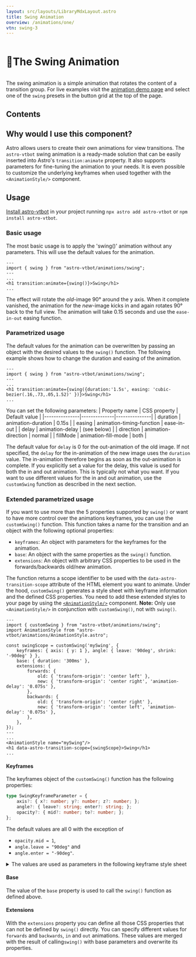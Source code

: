```yaml
---
layout: src/layouts/LibraryMdxLayout.astro
title: Swing Animation
overview: /animations/one/
vtn: swing-3
---
```


<h1 style="display: inline-block; view-transition-name: swing-1"><span style="display:inline-block; view-transition-name:swing-2">🎷</span>The Swing Animation</h1>

The swing animation is a simple animation that rotates the content of a transition group. For live examples visit the [animation demo page](/animations/one/) and select one of the `swing` presets in the button grid at the top of the page.

## Contents

## Why would I use this component?

Astro allows users to create their own animations for view transitions. The `astro-vtbot` swing animation is a ready-made solution that can be easily inserted into Astro's `transition:animate` property. It also supports parameters for fine-tuning the animation to your needs. It is even possible to customize the underlying keyframes when used together with the `<AnimationStyle/>` component.

## Usage

[Install astro-vtbot](../Installation/) in your project running `npx astro add astro-vtbot` or `npm install astro-vtbot`.

### Basic usage

The most basic usage is to apply the 'swing()' animation without any parameters. This will use the default values for the animation.

```astro title="MyComponent.astro"
---
import { swing } from "astro-vtbot/animations/swing";
---
...
<h1 transition:animate={swing()}>Swing</h1>
...
```
The effect will rotate the *old*-image 90° around the y axis. When it complete vanished, the animation for the *new*-image kicks in and again rotates 90° back to the full view. The animation will take 0.15 seconds and use the `ease-in-out` easing function.

### Parametrized usage

The default values for the animation can be overwritten by passing an object with the desired values to the `swing()` function. The following example shows how to change the duration and easing of the animation.

```astro title="MyComponent.astro"
---
import { swing } from "astro-vtbot/animations/swing";
---
...
<h1 transition:animate={swing({duration:'1.5s', easing: 'cubic-bezier(.16,.73,.05,1.52)' })}>Swing</h1>
...
```
You can set the following parameters:
| Property name | CSS property | Default value |
|---------------|--------------|---------------|
| duration      | animation-duration | 0.15s |
| easing        | animation-timing-function | ease-in-out |
| delay					| animation-delay | (see below) |
| direction     | animation-direction | normal |
| fillMode			| animation-fill-mode | both |

The default value for `delay` is 0 for the out-animation of the old image. If not specified, the `delay` for the in-animation of the new image uses the `duration` value.  The in-animation therefore begins as soon as the out-animation is complete. If you explicitly set a value for the delay, this value is used for both the in and out animation. This is typically not what you want. If you want to use different values for the in and out animation, use the `customSwing` function as described in the next section.

###  Extended parametrized usage

If you want to use more than the 5 properties supported by `swing()` or want to have more control over the animations keyframes, you can use the `customSwing()` function. This function takes a name for the transition and an object with the following optional properties:
* `keyframes`: An object with parameters for the keyframes for the animation.
* `base`: An object with the same properties as the `swing()` function.
* `extensions`: An object with arbitrary CSS properties to be used in the forwards/backwards old/new animation.

The function returns a scope identifier to be used with the `data-astro-transition-scope` attribute of the HTML element you want to animate. Under the hood, `customSwing()` generates a style sheet with keyframe information and the defined CSS properties. You  need to add these extended styles to your page by using the [`<AnimationStyle/>`](../AnimationStyle/) component. **Note:** Only use `<AnimationStyle/>` in conjunction with `customSwing()`, not with `swing()`.

```astro title="MyComponent.astro"
---
import { customSwing } from "astro-vtbot/animations/swing";
import AnimationStyle from "astro-vtbot/animations/AnimationStyle.astro";

const swingScope = customSwing('mySwing', {
	keyframes: { axis: { y: 1 }, angle: { leave: '90deg', shrink: '-90deg' } },
	base: { duration: '300ms' },
	extensions: {
		forwards: {
			old: { 'transform-origin': 'center left' },
			new: { 'transform-origin': 'center right', 'animation-delay': '0.075s' },
		},
		backwards: {
			old: { 'transform-origin': 'center right' },
			new: { 'transform-origin': 'center left', 'animation-delay': '0.075s' },
		},
	},
});
---
...
<AnimationStyle name="mySwing"/>
<h1 data-astro-transition-scope={swingScope}>Swing</h1>
...
```
#### Keyframes

The keyframes object of the `customSwing()` function has the following properties:

```typescript
type SwingKeyframeParameter = {
	axis?: { x?: number; y?: number; z?: number; };
	angle?: { leave?: string; enter?: string; };
	opacity?: { mid?: number; to?: number; };
};
```
The default values are all 0 with the exception of
* `opacity.mid = 1`,
* `angle.leave = "90deg"` and
* `angle.enter = "-90deg"`.

<details>
<summary>The values are used as parameters in the following keyframe style sheet</summary>
```css
	@keyframes ${keyframeNamePrefix}FwdSwingOut {
		from {
			transform: rotate3d(${x}, ${y}, ${z}, 0);
			opacity: 1;
		}
		50% {
			opacity: ${midOpacity};
		}
		to {
			transform: rotate3d(${x}, ${y}, ${z}, ${leaveAngle});
			opacity: ${toOpacity};
		}
	}
	@keyframes ${keyframeNamePrefix}FwdSwingIn {
		from {
			transform: rotate3d(${x}, ${y}, ${z}, ${enterAngle});
			opacity: ${toOpacity};
		}
		50% {
			opacity: ${midOpacity};
		}
		to {
			transform: rotate3d(${x}, ${y}, ${z}, 0);
			opacity: 1;
		}
	}
	@keyframes ${keyframeNamePrefix}BwdSwingOut {
		from {
			transform: rotate3d(${x}, ${y}, ${z}, 0);
			opacity: 1;
		}
		50% {
			opacity: ${midOpacity};
		}
		to {
			transform: rotate3d(${x}, ${y}, ${z}, ${enterAngle});
			opacity: ${toOpacity};
		}
	}
	@keyframes ${keyframeNamePrefix}BwdSwingIn {
		from {
			transform: rotate3d(${x}, ${y}, ${z}, ${leaveAngle});
			opacity: ${toOpacity};
		}
		50% {
			opacity: ${midOpacity};
		}
		to {
			transform: rotate3d(${x}, ${y}, ${z}, 0);
			opacity: 1;
		}
	}
	::view-transition-image-pair(*) {
		perspective: 50cm;
	}
```
</details>

#### Base

The value of the `base` property is used to call the `swing()` function as defined above.

#### Extensions

With the `extensions` property you can define all those CSS properties that can not be defined by `swing()` directly. You can specify different values for `forwards` and `backwards`, `in` and `out` animations. These values are merged with the result of calling`swing()` with base parameters and overwrite its properties.
